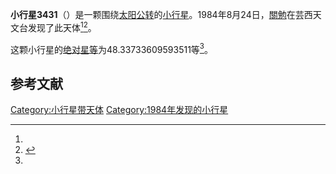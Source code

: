 {{Infobox planet
| bgcolour = #FFFFC0
| name = 3431 Nakano
| symbol = 
| image = 
| caption = 
| discovery = yes
| discovery_ref = 
| discoverer = [[關勉|關勉]]
| discovery_site = [[芸西天文台|芸西天文台]] 
| discovered = 1984年8月24日
| designations = yes
| mp_name = 
| named_after = 
| alt_names = 1984 QC/ 1951 PL / 1962 PD / 1962 QM / 1970 AO / 1973 SD2
| mp_category = [[主带小行星|主带小行星]]
| orbit_ref = <ref name="a">[http://ssd.jpl.nasa.gov/sbdb.cgi?sstr=3431 3431 Nakano] {{Wayback|url=http://ssd.jpl.nasa.gov/sbdb.cgi?sstr=3431 |date=20210117185657 }}，小行星數據庫瀏覽器（JPL Small-Body Database Browser）－[[美国国家航空航天局|美国国家航空航天局]]喷气推进实验室</ref>
| epoch = 2456400.5 (2013年4月18日更新)
| aphelion = {{convert|3.237137950829351|AU|km|3|abbr=on|lk=out}}
| perihelion = {{convert|2.963028165726444|AU|km|3|abbr=on}}
| semimajor = {{convert|3.100083058277897|AU|km|3|abbr=on}}
| eccentricity = 0.044210071
| period = 1993.693631 [[日|日]]<br />5.46[[儒略年|儒略年]]
| avg_speed = 
| inclination = 12.25559318478035
| asc_node = 312.4221194968818
| mean_anomaly = 
| arg_peri = 48.33733609593511
| satellites = 
| physical_characteristics = yes
| dimensions = 
| mass = 
| density = 
| surface_grav = 
| escape_velocity = 
| sidereal_day = 
| axial_tilt = 
| pole_ecliptic_lat = 
| pole_ecliptic_lon = 
| albedo = 
| temperatures= 
| temp_name1 = 
| mean_temp_1 = 
| max_temp_1 = 
| temp_name2 = 
| max_temp_2 = 
| spectral_type = 
| abs_magnitude = 48.33733609593511
}}

'''小行星3431'''（{{lang-en|3431 Nakano}}）是一颗围绕[[太阳|太阳]][[公转|公转]]的[[小行星|小行星]]。1984年8月24日，[[關勉|關勉]]在芸西天文台发现了此天体<ref name="a" /><ref>{{cite news|title=小行星列表|url=http://cfa-www.harvard.edu/iau/lists/NumberedMPs.txt|accessdate=2013-07-08|newspaper=哈佛大学|archive-date=2008-05-17|archive-url=https://web.archive.org/web/20080517010638/http://cfa-www.harvard.edu/iau/lists/NumberedMPs.txt|dead-url=no}}</ref>。

这颗小行星的[[绝对星等|绝对星等]]为48.33733609593511等<ref name="a" />。

==参考文献==
{{reflist}}
{{Minor Planet Number|[[小行星3430|小行星3430]]|[[小行星3432|小行星3432]]}}

{{小天体}}

[[Category:小行星带天体|Category:小行星带天体]]
[[Category:1984年发现的小行星|Category:1984年发现的小行星]]

{{asteroid-stub}}